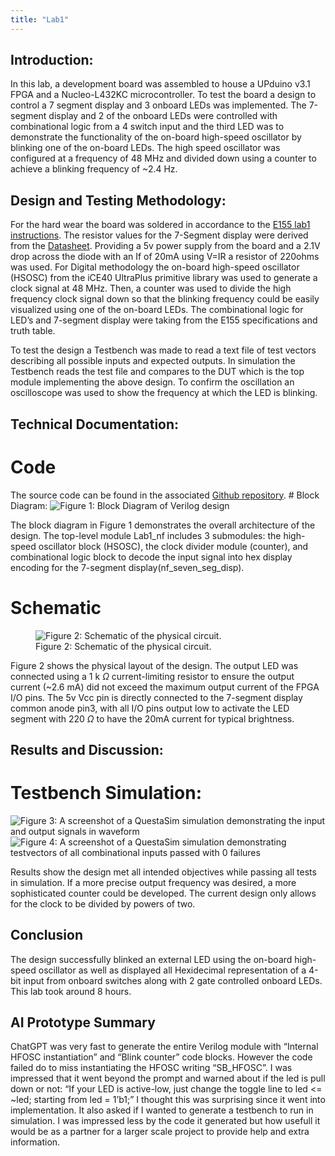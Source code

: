 ```yaml
---
title: "Lab1"
---
```

## Introduction:
In this lab, a development board was assembled to house a UPduino v3.1 FPGA and a Nucleo-L432KC microcontroller. To test the board a design to control a 7 segment display and 3 onboard LEDs was implemented. The 7-segment display and 2 of the onboard LEDs were controlled with combinational logic from a 4 switch input and the third LED was to demonstrate the functionality of the on-board high-speed oscillator by blinking one of the on-board LEDs. The high speed oscillator was configured at a frequency of 48 MHz and divided down using a counter to achieve a blinking frequency of ~2.4 Hz.

## Design and Testing Methodology:
For the hard wear the board was soldered in accordance to the [E155 lab1 instructions](https://hmc-e155.github.io/lab/lab1/#testing-the-boards). The resistor values for the 7-Segment display were derived from the [Datasheet](https://hmc-e155.github.io/assets/doc/MAN64x0%20Series.pdf). Providing a 5v power supply from the board and a 2.1V drop across the diode with an If of 20mA using V=IR a resistor of 220ohms was used. For Digital methodology the on-board high-speed oscillator (HSOSC) from the iCE40 UltraPlus primitive library was used to generate a clock signal at 48 MHz. Then, a counter was used to divide the high frequency clock signal down so that the blinking frequency could be easily visualized using one of the on-board LEDs. The combinational logic for LED's and 7-segment display were taking from the E155 specifications and truth table. 

To test the design a Testbench was made to read a text file of test vectors describing all possible inputs and expected outputs. In simulation the Testbench reads the test file and compares to the DUT which is the top module implementing the above design. To confirm the oscillation an oscilloscope was used to show the frequency at which the LED is blinking. 

## Technical Documentation:
# Code
The source code can be found in the associated [Github repository](https://github.com/Noah-Fotenos/E155/lab1).
# Block Diagram:
![Figure 1: Block Diagram of Verilog design](images/Lab1_block.jpeg)

The block diagram in Figure 1 demonstrates the overall architecture of the design. The top-level module Lab1_nf includes 3 submodules: the high-speed oscillator block (HSOSC), the clock divider module (counter), and combinational logic block to decode the input signal into hex display encoding for the 7-segment display(nf_seven_seg_disp).

# Schematic
![Figure 2: Schematic of the physical circuit.](images/Lab1_schematic.jpeg)

Figure 2 shows the physical layout of the design. The output LED was connected using a 1 k $\Omega$ current-limiting resistor to ensure the output current (~2.6 mA) did not exceed the maximum output current of the FPGA I/O pins. The 5v Vcc pin is directly connected to the 7-segment display common anode pin3, with all I/O pins output low to activate the LED segment with 220 $\Omega$ to have the 20mA current for typical brightness. 

## Results and Discussion:

# Testbench Simulation:
![Figure 3: A screenshot of a QuestaSim simulation demonstrating the input and output signals in waveform](images/testbench.jpg)
![Figure 4: A screenshot of a QuestaSim simulation demonstrating testvectors of all combinational inputs passed with 0 failures](images/results.jpg)

Results show the design met all intended objectives while passing all tests in simulation. If a more precise output frequency was desired, a more sophisticated counter could be developed. The current design only allows for the clock to be divided by powers of two.

## Conclusion

The design successfully blinked an external LED using the on-board high-speed oscillator as well as displayed all Hexidecimal representation of a 4-bit input from onboard switches along with 2 gate controlled onboard LEDs. This lab took around 8 hours.

## AI Prototype Summary

ChatGPT was very fast to generate the entire Verilog module with "Internal HFOSC instantiation" and "Blink counter" code blocks. However the code failed do to miss instantiating the HFOSC writing "SB_HFOSC". I was impressed that it went beyond the prompt and warned about if the led is pull down or not: "If your LED is active-low, just change the toggle line to led <= ~led; starting from led = 1'b1;" I thought this was surprising since it went into implementation. It also asked if I wanted to generate a testbench to run in simulation. I was impressed less by the code it generated but how usefull it would be as a partner for a larger scale project to provide help and extra information. 


